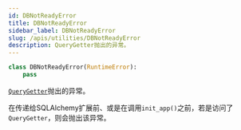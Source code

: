 ```yaml
---
id: DBNotReadyError
title: DBNotReadyError
sidebar_label: DBNotReadyError
slug: /apis/utilities/DBNotReadyError
description: QueryGetter抛出的异常。
---
```



<APITopBar
  type="class"
  isException={true}
  isPrivate={true}
  source="utilities.DBNotReadyError"
/>

```python
class DBNotReadyError(RuntimeError):
    pass
```

[`QueryGetter`](./QueryGetter.mdx)抛出的异常。

在传递给SQLAlchemy扩展前、或是在调用`init_app()`之前，若是访问了`QueryGetter`，则会抛出该异常。
